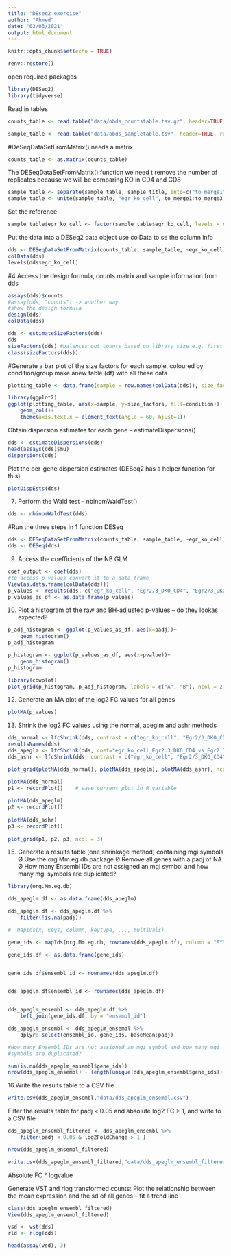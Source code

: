 ```yaml
---
title: "DEseq2 exercise"
author: "Ahmed"
date: "03/03/2021"
output: html_document
---
```


```r
knitr::opts_chunk$set(echo = TRUE)
```

```r
renv::restore()
```


open required packages
```r
library(DESeq2)
library(tidyverse)
```
Read in tables

```r
counts_table <- read.table("data/obds_countstable.tsv.gz", header=TRUE, row.names = 1)

sample_table <- read.table("data/obds_sampletable.tsv", header=TRUE, row.names = 1, sep="\t")

```
#DeSeqDataSetFromMatrix() needs a matrix 

```r
counts_table <- as.matrix(counts_table)
```
The DESeqDataSetFromMatrix() function
we need t remove the number of replicates because we will be comparing KO in CD4 and CD8

```r
sample_table <- separate(sample_table, sample_title, into=c("to_merge1", "to_merge2", "to_merge3", "replicate"), sep = "_")
sample_table <- unite(sample_table, "egr_ko_cell", to_merge1:to_merge3, sep="_")
```

Set the reference

```r
sample_table$egr_ko_cell <- factor(sample_table$egr_ko_cell, levels = c("Egr2/3_DKO_CD8", "Egr2/3_DKO_CD4", "Egr2_Kin_CD8", "Egr2_Kin_CD4"))
```
Put the data into a DESeq2 data object
use colData to se the column info
```r
dds <- DESeqDataSetFromMatrix(counts_table, sample_table, ~egr_ko_cell)
colData(dds)
levels(dds$egr_ko_cell)
```
#4.Access the design formula, counts matrix and sample information from dds


```r
assays(dds)$counts
#assay(dds, "counts") -> another way
#show the design formula
design(dds)
colData(dds)
```
```r
dds <- estimateSizeFactors(dds)
dds
sizeFactors(dds) #balances out counts based on library size e.g. first sample counts will be timed by 1.0350641
class(sizeFactors(dds))
```
#Generate a bar plot of the size factors for each sample, coloured by condition/group
make anew table (df) with all these data

```r
plotting_table <- data.frame(sample = row.names(colData(dds)), size_factors= sizeFactors(dds), condition=colData(dds)$egr_ko_cell)
```


```r
library(ggplot2)
ggplot(plotting_table, aes(x=sample, y=size_factors, fill=condition))+
    geom_col()+
    theme(axis.text.x = element_text(angle = 60, hjust=1))
```
Obtain dispersion estimates for each gene – estimateDispersions()

```r
dds <- estimateDispersions(dds)
head(assays(dds)$mu)
dispersions(dds)
```

Plot the per-gene dispersion estimates (DESeq2 has a helper function for this)

```r
plotDispEsts(dds)
```
7. Perform the Wald test – nbinomWaldTest()

```r
dds <- nbinomWaldTest(dds)
```
#Run the three steps in 1 function DESeq

```r
dds <- DESeqDataSetFromMatrix(counts_table, sample_table, ~egr_ko_cell)
dds <- DESeq(dds)
```
9. Access the coefficients of the NB GLM

```r
coef_output <- coef(dds)
#to access p values convert it to a data frame
View(as.data.frame(colData(dds)))
p_values <- results(dds, c("egr_ko_cell", "Egr2/3_DKO_CD4", "Egr2/3_DKO_CD8"))
p_values_as_df <- as.data.frame(p_values)
```
10. Plot a histogram of the raw and BH-adjusted p-values – do they lookas expected?

```r
p_adj_histogram <- ggplot(p_values_as_df, aes(x=padj))+
    geom_histogram()
p_adj_histogram


```
```r
p_histogram <- ggplot(p_values_as_df, aes(x=pvalue))+
    geom_histogram()
p_histogram
```

```r
library(cowplot)
plot_grid(p_histogram, p_adj_histogram, labels = c("A", "B"), ncol = 2, nrow = 1)
```
12. Generate an MA plot of the log2 FC values for all genes

```r
plotMA(p_values)
```
13. Shrink the log2 FC values using the normal, apeglm and ashr methods


```r
dds_normal <- lfcShrink(dds, contrast = c("egr_ko_cell", "Egr2/3_DKO_CD4", "Egr2/3_DKO_CD8"), type = "normal")
resultsNames(dds)
dds_apeglm <- lfcShrink(dds, coef="egr_ko_cell_Egr2.3_DKO_CD4_vs_Egr2.3_DKO_CD8", type = "apeglm")
dds_ashr <- lfcShrink(dds, contrast = c("egr_ko_cell", "Egr2/3_DKO_CD4", "Egr2/3_DKO_CD8"), type = "ashr")

plot_grid(plotMA(dds_normal), plotMA(dds_apeglm), plotMA(dds_ashr), ncol = 3) #this generates 3 separate charts

plotMA(dds_normal)
p1 <- recordPlot()    # save current plot in R variable
 
plotMA(dds_apeglm)
p2 <- recordPlot()
 
plotMA(dds_ashr)
p3 <- recordPlot()
 
plot_grid(p1, p2, p3, ncol = 3)

```


15. Generate a results table (one shrinkage method) containing mgi symbols
Ø Use the org.Mm.eg.db package
Ø Remove all genes with a padj of NA
Ø How many Ensembl IDs are not assigned an mgi symbol and how many mgi
symbols are duplicated?
```r
library(org.Mm.eg.db)

dds_apeglm.df <- as.data.frame(dds_apeglm)

dds_apeglm.df <- dds_apeglm.df %>%
    filter(!is.na(padj))

#  mapIds(x, keys, column, keytype, ..., multiVals)

gene_ids <- mapIds(org.Mm.eg.db, rownames(dds_apeglm.df), column = "SYMBOL", keytype = "ENSEMBL" )

gene_ids.df <- as.data.frame(gene_ids)


gene_ids.df$ensembl_id <- rownames(dds_apeglm.df)


dds_apeglm.df$ensembl_id <- rownames(dds_apeglm.df)


dds_apeglm_ensembl <- dds_apeglm.df %>%
    left_join(gene_ids.df, by = "ensembl_id")

dds_apeglm_ensembl <- dds_apeglm_ensembl %>%
    dplyr::select(ensembl_id, gene_ids, baseMean:padj)

#How many Ensembl IDs are not assigned an mgi symbol and how many mgi
#symbols are duplicated?

sum(is.na(dds_apeglm_ensembl$gene_ids))
nrow(dds_apeglm_ensembl) - length(unique(dds_apeglm_ensembl$gene_ids))

```
16.Write the results table to a CSV file

```r
write.csv(dds_apeglm_ensembl,"data/dds_apeglm_ensembl.csv")
```

Filter the results table for padj < 0.05 and absolute log2 FC > 1, and write to a CSV file

```r
dds_apeglm_ensembl_filtered <- dds_apeglm_ensembl %>%
    filter(padj < 0.05 & log2FoldChange > 1 )

nrow(dds_apeglm_ensembl_filtered)

write.csv(dds_apeglm_ensembl_filtered,"data/dds_apeglm_ensembl_filtered.csv")


```

Absolute FC * logvalue







Generate VST and rlog transformed counts:
Plot the relationship between the mean expression and the sd of all genes
– fit a trend line

```r
class(dds_apeglm_ensembl_filtered)
View(dds_apeglm_ensembl_filtered)

vsd <- vst(dds)
rld <- rlog(dds)

head(assay(vsd), 3)
```








































